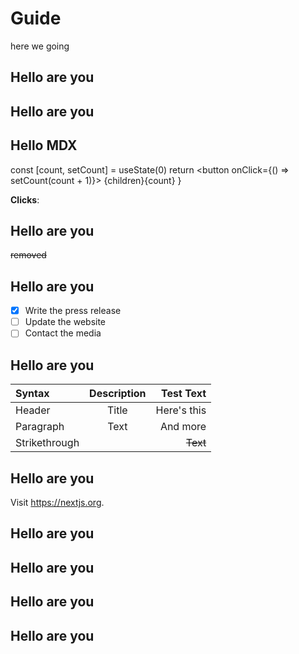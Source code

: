 # Guide
 here we going
## Hello are you

## Hello are you
## Hello MDX
 
 
  const [count, setCount] = useState(0)
  return <button onClick={() => setCount(count + 1)}>
    {children}{count}
  </button>
}
 
<Counter>**Clicks**: </Counter>
## Hello are you
~~removed~~
## Hello are you
- [x] Write the press release
- [ ] Update the website
- [ ] Contact the media
## Hello are you
| Syntax        | Description |   Test Text |
| :------------ | :---------: | ----------: |
| Header        |    Title    | Here's this |
| Paragraph     |    Text     |    And more |
| Strikethrough |             |    ~~Text~~ |
## Hello are you
Visit https://nextjs.org.
## Hello are you

## Hello are you

## Hello are you

## Hello are you

